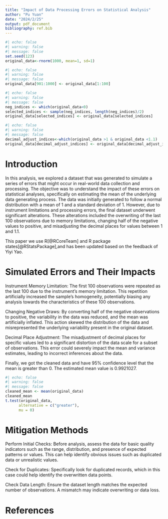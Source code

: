 ```yaml
---
title: "Impact of Data Processing Errors on Statistical Analysis"
author: "Pu Yuan"
date: "2024/2/25"
output: pdf_document
bibliography: ref.bib
---
```


```r
#| echo: false
#| warning: false
#| message: false
set.seed(123)
original_data<-rnorm(1000, mean=1, sd=1)
```

```r
#| echo: false
#| warning: false
#| message: false
original_data[901:1000] <- original_data[1:100]
```

```r
#| echo: false
#| warning: false
#| message: false
neg_indices <- which(original_data<0)
selected_indices <- sample(neg_indices, length(neg_indices)/2)
original_data[selected_indices] <- original_data[selected_indices]
```

```r
#| echo: false
#| warning: false
#| message: false
decimal_adjust_indices<-which(original_data >1 & original_data <1.1)
original_data[decimal_adjust_indices] <- original_data[decimal_adjust_indices]/10
```

# Introduction

In this analysis, we explored a dataset that was generated to simulate a series of errors that might occur in real-world data collection and processing. The objective was to understand the impact of these errors on statistical analyses, specifically on estimating the mean of the underlying data generating process. The data was initially generated to follow a normal distribution with a mean of 1 and a standard deviation of 1. However, due to instrument limitations and processing errors, the final dataset underwent significant alterations. These alterations included the overwriting of the last 100 observations due to memory limitations, changing half of the negative values to positive, and misadjusting the decimal places for values between 1 and 1.1.

This paper we use R[@RCoreTeam] and R package states[@RStatsPackage],and has been updated based on the feedback of Yiyi Yao.

# Simulated Errors and Their Impacts

Instrument Memory Limitation: The first 100 observations were repeated as the last 100 due to the instrument's memory limitation. This repetition artificially increased the sample's homogeneity, potentially biasing any analysis towards the characteristics of these 100 observations.

Changing Negative Draws: By converting half of the negative observations to positive, the variability in the data was reduced, and the mean was artificially inflated. This action skewed the distribution of the data and misrepresented the underlying variability present in the original dataset.

Decimal Place Adjustment: The misadjustment of decimal places for specific values led to a significant distortion of the data scale for a subset of observations. This error could severely impact the mean and variance estimates, leading to incorrect inferences about the data.

Finally, we got the cleaned data and have 95% confidence level that the mean is greater than 0. The estimated mean value is 0.9921027.

```r
#| echo: false
#| warning: false
#| message: false
cleaned_mean <- mean(original_data)
cleaned_mean
t.test(original_data,
      alternative = c("greater"),
      mu = 0)
```

# Mitigation Methods

Perform Initial Checks: Before analysis, assess the data for basic quality indicators such as the range, distribution, and presence of expected patterns or values. This can help identify obvious issues such as duplicated data or unrealistic values.

Check for Duplicates: Specifically look for duplicated records, which in this case could help identify the overwritten data points.

Check Data Length: Ensure the dataset length matches the expected number of observations. A mismatch may indicate overwriting or data loss.

# References
